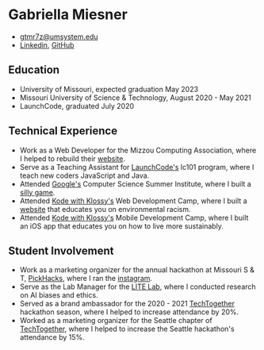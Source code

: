 
# Gabriella Miesner

- gtmr7z@umsystem.edu
- [Linkedin](https://www.linkedin.com/in/gabriella-miesner-56b4ba15b/), [GitHub](https://github.com/gmiesner)

## Education

- University of Missouri, expected graduation May 2023
- Missouri University of Science & Technology, August 2020 - May 2021
- LaunchCode, graduated July 2020

## Technical Experience
- Work as a Web Developer for the Mizzou Computing Association, where I helped to rebuild their [website](https://mca.missouri.edu/).
- Serve as a Teaching Assistant for [LaunchCode's](https://launchcode.org/lc101) lc101 program, where I teach new coders JavaScript and Java.
- Attended [Google's](https://buildyourfuture.withgoogle.com/programs/computer-science-summer-institute/) Computer Science Summer Institute, where I built a [silly game](https://agar-js.glitch.me/).
- Attended [Kode with Klossy's](https://www.kodewithklossy.com/) Web Development Camp, where I built a [website](https://kwk-final-project--gmiesner.repl.co/) that educates you on environmental racism. 
- Attended [Kode with Klossy's](https://www.kodewithklossy.com/) Mobile Development Camp, where I built an iOS app that educates you on how to live more sustainably. 

## Student Involvement
- Work as a marketing organizer for the annual hackathon at Missouri S & T, [PickHacks](https://pickhacks.io), where I ran the [instagram](https://instagram.com/sandtpickhacks).
- Serve as the Lab Manager for the [LITE Lab](https://lite.mst.edu/), where I conducted research on AI biases and ethics.
- Served as a brand ambassador for the 2020 - 2021 [TechTogether](https://techtogether.io) hackathon season, where I helped to increase attendance by 20%.
- Worked as a marketing organizer for the Seattle chapter of [TechTogether](https://techtogether.io), where I helped to increase the Seattle hackathon's attendance by 15%.